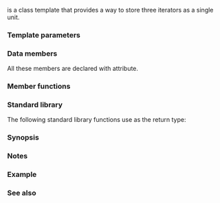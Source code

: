{{cpp/ranges/title|in_in_out_result}}
{{cpp/algorithm/ranges/return_types/navbar}}

{{dcl begin}}
{{dcl header|algorithm}}
{{dcl|since=c++20|1=
template&lt; class I1, class I2, class O &gt;
struct in_in_out_result;
}}
{{dcl end}}

{{tt|ranges::in_in_out_result}} is a class template that provides a way to store three iterators as a single unit.

{{cpp/algorithm/ranges/return_types/general_description}}

===Template parameters===
{{par begin}}
{{par|I1, I2, O|the types of the iterators that the {{tt|ranges::in_in_out_result}} stores.}}
{{par end}}

===Data members===
{{dsc begin}}
{{dsc hitem|Member name|Definition}}
{{dsc mem obj|in1|nolink=true|a value (that is supposed to be an iterator) of type {{tt|I1}}.}}
{{dsc mem obj|in2|nolink=true|a value (that is supposed to be an iterator) of type {{tt|I2}}.}}
{{dsc mem obj|out|nolink=true|a value (that is supposed to be an iterator) of type {{tt|O}}.}}
{{dsc end}}

All these members are declared with {{attr|no_unique_address}} attribute.

===Member functions===
{{member|{{small|std::ranges::in_in_out_result::}}operator in_in_out_result&lt;II1, II2, OO&gt;|2=
{{dcl begin}}
{{dcl|num=1|1=
template&lt;class II1, class II2, class OO&gt;
requires std::convertible_to&lt;const I1&amp;, II1&gt; &amp;&amp;
         std::convertible_to&lt;const I2&amp;, II2&gt; &amp;&amp;
         std::convertible_to&lt;const O&amp;, OO&gt;
constexpr operator in_in_out_result&lt;II1, II2, OO&gt;() const &amp;;
}}
{{dcl|num=2|1=
template&lt;class II1, class II2, class OO&gt;
requires std::convertible_to&lt;I1, II1&gt; &amp;&amp;
         std::convertible_to&lt;I2, II2&gt; &amp;&amp;
         std::convertible_to&lt;O, OO&gt;
constexpr operator in_in_out_result&lt;II1, II2, OO&gt;() &amp;&amp;;
}}
{{dcl end}}
Converts {{c|*this}} to the result by constructing every data member of the result from the corresponding member of {{c|*this}}.
@1@ Equivalent to {{c|return {in1, in2, out};}}.
@2@ Equivalent to {{c|return {std::move(in1), std::move(in2), std::move(out)};}}.
}}

===Standard library===
The following standard library functions use {{tt|ranges::in_in_out_result}} as the return type:

{{dsc begin}}
{{dsc h2|Algorithm functions}}
{{dsc inc|cpp/algorithm/ranges/dsc transform}}
{{dsc inc|cpp/algorithm/ranges/dsc merge}}
{{dsc inc|cpp/algorithm/ranges/dsc set_union}}
{{dsc inc|cpp/algorithm/ranges/dsc set_intersection}}
{{dsc inc|cpp/algorithm/ranges/dsc set_symmetric_difference}}
{{dsc end}}

=== Synopsis ===
{{source|1=
namespace std::ranges
{
    template&lt;class I1, class I2, class O&gt;
    struct in_in_out_result
    {
        [[no_unique_address]] I1 in1;
        [[no_unique_address]] I2 in2;
        [[no_unique_address]] O  out;

        template&lt;class II1, class II2, class OO&gt;
        requires std::convertible_to&lt;const I1&amp;, II1&gt; &amp;&amp;
                 std::convertible_to&lt;const I2&amp;, II2&gt; &amp;&amp;
                 std::convertible_to&lt;const O&amp;, OO&gt;
        constexpr operator in_in_out_result&lt;II1, II2, OO&gt;() const &amp;
        {
            return {in1, in2, out};
        }

        template&lt;class II1, class II2, class OO&gt;
        requires std::convertible_to&lt;I1, II1&gt; &amp;&amp;
                 std::convertible_to&lt;I2, II2&gt; &amp;&amp;
                 std::convertible_to&lt;O, OO&gt;
        constexpr operator in_in_out_result&lt;II1, II2, OO&gt;() &amp;&amp;
        {
            return {std::move(in1), std::move(in2), std::move(out)};
        }
    };
}
}}

===Notes===
{{cpp/algorithm/ranges/notes return_types}}

===Example===
{{example|code=
#include &lt;algorithm&gt;
#include &lt;array&gt;
#include &lt;iostream&gt;
#include &lt;iterator&gt;
#include &lt;ranges&gt;

void print(auto rem, auto first, auto last)
{
    for (std::cout &lt;&lt; rem &lt;&lt; ": "; first != last; ++first)
        std::cout &lt;&lt; *first &lt;&lt; ' ';
    std::cout &lt;&lt; '\n';
}

int main()
{
    constexpr static auto in1 = {1, 2, 3, 4, 5, 5};
    constexpr static auto in2 = {3, 4, 5, 6, 7};
    std::array&lt;int, std::size(in1) + std::size(in2)&gt; out;

    const auto result = std::ranges::merge(in1, in2, out.begin());
    print("in1", in1.begin(), result.in1);
    print("in2", in2.begin(), result.in2);
    print("out", out.begin(), result.out);
}
|output=
in1: 1 2 3 4 5 5 
in2: 3 4 5 6 7 
out: 1 2 3 3 4 4 5 5 5 6 7 
}}

===See also===
{{dsc begin}}
{{dsc inc|cpp/utility/dsc pair}}
{{dsc inc|cpp/utility/dsc tuple}}
{{dsc end}}

{{langlinks|cs|de|es|fr|it|ja|ko|pl|pt|ru|zh}}